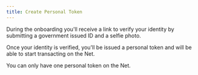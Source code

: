 ```yaml
---
title: Create Personal Token
---
```


During the onboarding you'll receive a link to verify your identity by submitting a government issued ID and a selfie photo.

Once your identity is verified, you'll be issued a personal token and will be able to start transacting on the Net.

<Note>You can only have one personal token on the Net.</Note>
